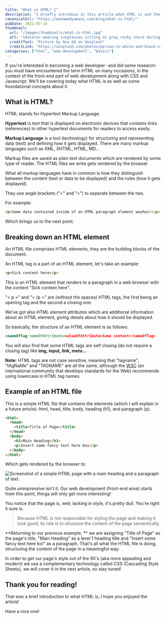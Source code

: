 ```yaml
---
title: "What is HTML? 🤔"
description: "I briefly introduce in this article what HTML is and the role it plays in web pages with some code snippet examples."
canonicalUrl: "https://mohamedyamani.com/blog/what-is-html/"
pubDate: 2021-03-14
thumbnail:
  url: "/images/thumbnails/what-is-html.jpg"
  alt: "skeleton wearing sunglasses sitting on gray rocky shore during daytime"
  creditText: "Picture by Ana GG on Unsplash"
  creditLink: "https://unsplash.com/photos/person-in-white-and-black-stripe-hoodie-standing-on-gray-rocky-shore-during-daytime-qUvfEBl5baI?utm_medium=referral&utm_source=mohamedyamani.com"
categories: ["html", "web-development", "basics"]
---
```


If you're interested in becoming a web developer -and did some research- you must have encountered the term HTML on many occasions, in the context of the front-end part of web development along with CSS and Javascript. We'll be covering today what HTML is as well as some foundational concepts about it.

## What is HTML?

HTML stands for Hypertext Markup Language.

**Hypertext** is text that is displayed on electronic devices that contains links (references) to other hypertext documents for readers to access easily.

**Markup Language** is a tool (technology) for structuring and representing data (text) and defining how it gets displayed. There are many markup languages such as XML, XHTML, HTML, MD...

Markup files are saved as plain text documents which are rendered by some type of reader. The HTML files we write gets rendered by the browser

What all markup languages have in common is how they distinguish between the content (text or data to be displayed) and the rules (how it gets displayed).

They use angle brackets ("\<" and ">") to separate between the two.

For example:

```html
<p>Some data contained inside of an HTML paragraph element wouhou!</p>
```

Which brings us to the next point.

## Breaking down an HTML element

An HTML file comprises HTML elements, they are the building blocks of the document.

An HTML tag is a part of an HTML element, let's take an example:

```html
<p>Sick content here</p>
```

This is an HTML element that renders to a paragraph in a web browser with the content "Sick content here".

"< p >" and "< /p >" are (without the spaces) HTML tags, the first being an opening tag and the second a closing one.

We've got also HTML element attributes which are additional information about an HTML element, giving details about how it should be displayed.

So basically, the structure of an HTML element is as follows:

```xml
<nameOfTag nameOfAttribute=valueOfAttribute>Some content</nameOfTag>
```

You will also find that some HTML tags are self closing (do not require a closing tag) like **img, input, link, meta...**

**Note:** HTML tags are not case sensitive, meaning that "tagname", "tAgNaMe" and "TAGNAME" are all the same, although the [W3C](https://www.w3.org/) (an international community that develops standards for the Web) recommends using lowercase in HTML tag names.

## Example of an HTML file

This is a simple HTML file that contains the elements (which I will explain in a future article): html, head, title, body, heading (h1), and paragraph (p).

```html
<html>
  <head>
    <title>Title of Page</title>
  </head>
  <body>
    <h1>Main Heading</h1>
    <p>Insert some fancy text here boi</p>
  </body>
</html>
```

Which gets rendered by the browser to:

![Screenshot of a simple HTML page with a main heading and a paragraph of text.](/images/example-html-page-screenshot.png)

Quite unimpressive isn't it. Our web development (front-end wise) starts from this point, things will only get more interesting!

You notice that the page is, well, lacking in style, it's pretty dull. You're right it sure is.

> Because HTML is not responsible for styling the page and making it look good, its role is to structure the content of the page semantically.

**Returning to our previous example, ** we are assigning "Title of Page" as the page's title, "Main Heading" as a level 1 heading title and "Insert some fancy text here boi" as a paragraph. That's all what the HTML file is doing, structuring the content of the page in a meaningful way.

In order to get our page's style out of the 90's (aka more appealing and modern) we use a complementary technology called CSS (Cascading Style Sheets), we will cover it in the next article, so stay tuned!

## Thank you for reading!

That was a brief introduction to what HTML is, I hope you enjoyed the article!

Have a nice one!
